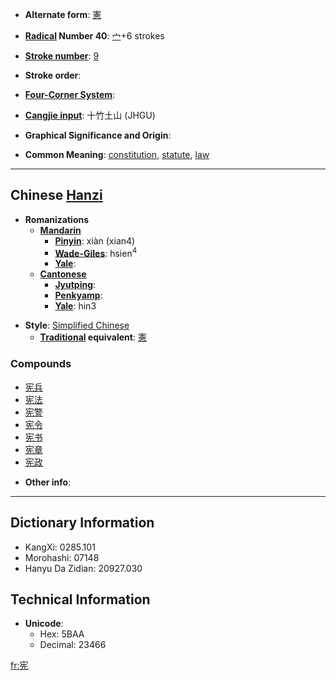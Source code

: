 * '''Alternate form''': [[憲]]

* '''[[Wiktionary:Chinese radical index| Radical]] Number 40''': [[Wiktionary:Chinese radical index 宀|宀]]+6 strokes

* '''[[Wiktionary:Chinese total strokes index|Stroke number]]''': [[Wiktionary:Chinese total strokes index 9|9]]

* '''Stroke order''': 

* '''[[Wiktionary:Chinese four corner index|Four-Corner System]]''': 

* '''[[Wiktionary:Chinese Cangjie index|Cangjie input]]''': 十竹土山 (JHGU)

* '''Graphical Significance and Origin''': 

* '''Common Meaning''': [[constitution]], [[statute]], [[law]]

----

== Chinese [[Hanzi]] ==

* '''Romanizations'''
** '''[[Mandarin]]'''
*** '''[[Pinyin]]''': xiàn (xian4)
*** '''[[Wade-Giles]]''': hsien<sup>4</sup>
*** '''[[Yale]]''': 
** '''[[Cantonese]]'''
*** '''[[Jyutping]]''':
*** '''[[Penkyamp]]''': 
*** '''[[Yale]]''': hin3

* '''Style''': [[Simplified Chinese]] 
** '''[[Traditional Chinese|Traditional]] equivalent''': [[憲]]

===Compounds===
*[[宪兵]]
*[[宪法]]
*[[宪警]]
*[[宪令]]
*[[宪书]]
*[[宪章]]
*[[宪政]]

* '''Other info''': 

----

== Dictionary Information ==

* KangXi: 0285.101
* Morohashi: 07148
* Hanyu Da Zidian: 20927.030

== Technical Information ==

* '''Unicode''':
** Hex: 5BAA
** Decimal: 23466

[[fr:宪]]